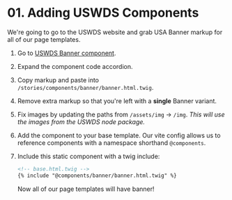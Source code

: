 # 01. Adding USWDS Components

We're going to go to the USWDS website and grab USA Banner markup for all of our page templates.

1. Go to [USWDS Banner component](https://designsystem.digital.gov/components/banner/).
1. Expand the component code accordion.
1. Copy markup and paste into `/stories/components/banner/banner.html.twig`.
1. Remove extra markup so that you're left with a **single** Banner variant.
1. Fix images by updating the paths from `/assets/img` → `/img`. <i>This will use the images from the USWDS node package.</i>

1. Add the component to your base template. Our vite config allows us to reference components with a namespace shorthand `@components`.
1. Include this static component with a twig include:

   ```html
   <!-- base.html.twig -->
   {% include "@components/banner/banner.html.twig" %}
   ```

   Now all of our page templates will have banner!
